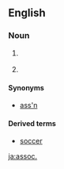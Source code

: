 ==English==

===Noun===
{{en-noun|?}}

# {{legal}} {{abbreviation of|associate}}
# {{abbreviation|association}}

====Synonyms====
* [[ass'n]]

====Derived terms====
* [[soccer]]

[[ja:assoc.]]